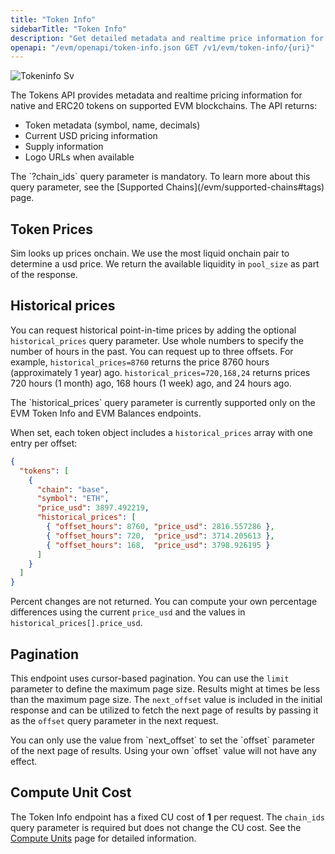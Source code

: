 ```yaml
---
title: "Token Info"
sidebarTitle: "Token Info"
description: "Get detailed metadata and realtime price information for any native asset or ERC20 token including symbol, name, decimals, supply information, USD pricing, and logo URLs."
openapi: "/evm/openapi/token-info.json GET /v1/evm/token-info/{uri}"
---
```



![Tokeninfo Sv](/images/tokeninfo.svg)

The Tokens API provides metadata and realtime pricing information for native and ERC20 tokens on supported EVM blockchains. The API returns:

- Token metadata (symbol, name, decimals)
- Current USD pricing information
- Supply information
- Logo URLs when available

<Note>
  The `?chain_ids` query parameter is mandatory.
  To learn more about this query parameter, see the [Supported Chains](/evm/supported-chains#tags) page.
</Note>

<SupportedChains endpoint="token_info" />

## Token Prices

Sim looks up prices onchain. We use the most liquid onchain pair to determine a usd price. We return the available liquidity in `pool_size` as part of the response.

## Historical prices

You can request historical point-in-time prices by adding the optional `historical_prices` query parameter. Use whole numbers to specify the number of hours in the past. You can request up to three offsets. For example, `historical_prices=8760` returns the price 8760 hours (approximately 1 year) ago. `historical_prices=720,168,24` returns prices 720 hours (1 month) ago, 168 hours (1 week) ago, and 24 hours ago.

<Note>
  The `historical_prices` query parameter is currently supported only on the EVM Token Info and EVM Balances endpoints.
</Note>

When set, each token object includes a `historical_prices` array with one entry per offset:

```json
{
  "tokens": [
    {
      "chain": "base",
      "symbol": "ETH",
      "price_usd": 3897.492219,
      "historical_prices": [
        { "offset_hours": 8760, "price_usd": 2816.557286 },
        { "offset_hours": 720,  "price_usd": 3714.205613 },
        { "offset_hours": 168,  "price_usd": 3798.926195 }
      ]
    }
  ]
}
```

Percent changes are not returned. You can compute your own percentage differences using the current `price_usd` and the values in `historical_prices[].price_usd`.

## Pagination

This endpoint uses cursor-based pagination. You can use the `limit` parameter to define the maximum page size.
Results might at times be less than the maximum page size.
The `next_offset` value is included in the initial response and can be utilized to fetch the next page of results by passing it as the `offset` query parameter in the next request.

<Warning>
  You can only use the value from `next_offset` to set the `offset` parameter of the next page of results. Using your own `offset` value will not have any effect.
</Warning>

## Compute Unit Cost

The Token Info endpoint has a fixed CU cost of **1** per request. The `chain_ids` query parameter is required but does not change the CU cost. See the [Compute Units](/compute-units) page for detailed information.